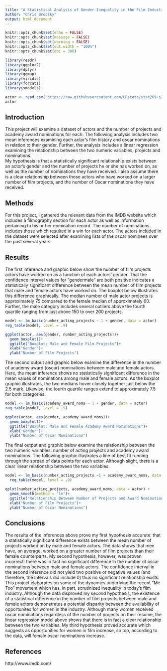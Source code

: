 ---
title: "A Statistical Analysis of Gender Inequality in the Film Industry"
author: "Chris Brodsky"
output: html_document
---

```{r setup, include=FALSE, message=FALSE, warning=FALSE}
knitr::opts_chunk$set(echo = FALSE)
knitr::opts_chunk$set(message = FALSE)
knitr::opts_chunk$set(warning = FALSE)
knitr::opts_chunk$set(out.width = "100%")
knitr::opts_chunk$set(dpi = 300)

library(readr)
library(ggplot2)
library(dplyr)
library(ggmap)
library(viridis)
library(forcats)
library(smodels)
```


```{r}
actor <- read_csv("https://raw.githubusercontent.com/URstats/stat209-s18-cbrodsky/master/actor.csv")
actor
```


## Introduction

  This project will examine a dataset of actors and the number of projects and academy award nominations for each. The following analysis includes two mean inferences examining each actor's film history and oscar nominations in relation to their gender. Further, the analysis includes a linear regression examining the relationship between the two numeric variables, projects and nominations.  
  My hypothesis is that a statistically significant relationship exists between an actor's gender and the number of projects he or she has worked on, as well as the number of nominations they have received. I also assume there is a clear relationship between those actors who have worked on a larger number of film projects, and the number of Oscar nominations they have received. 
  
## Methods

  For this project, I gathered the relevant data from the IMDB website which includes a filmography section for each actor as well as information pertaining to his or her nomination record. The number of nominations includes those which resulted in a win for each actor. The actors included in the dataset were selected after examining lists of the oscar nominees over the past several years. 
  

## Results

  The first inference and graphic below show the number of film projects actors have worked on as a function of each actors' gender. That the confidence interval values for "gendermale" are both positive indicates a statistically significant difference between the mean number of film projects that male and female actors have worked on.
  The boxplot below illustrates this difference graphically. The median number of male actor projects is approximately 75 compared to the female median of approximately 60. Further, the male category includes several outliers above the fourth quartile ranging from just above 150 to over 200 projects. 

```{r}
model <- lm_basic(number_acting_projects ~ 1 + gender, data = actor)
reg_table(model, level = .9)
```


```{r}
ggplot(actor, aes(gender, number_acting_projects))+
  geom_boxplot()+
  ggtitle("Boxplot: Male and Female Film Projects")+
  xlab("Gender")+
  ylab("Number of Film Projects")
```

  The second output and graphic below examine the difference in the number of academy award (oscar) nominations between male and female actors. Here, the mean inference shows no statistically significant difference in the mean values of nominations among male and female actors. 
  As the boxplot graphic illustrates, the two medians hover closely together just below the 2.5 mark. Likewise, the fourth quartile ranges extend to approximately 7.5 for both categories. 

```{r}
model <- lm_basic(academy_award_noms ~ 1 + gender, data = actor)
reg_table(model, level = .9)
```


```{r}
ggplot(actor, aes(gender, academy_award_noms))+
  geom_boxplot()+
  ggtitle("Boxplot: Male and Female Academy Award Nominations")+
  xlab("Gender")+
  ylab("Number of Oscar Nominations")
```

  The final output and graphic below examine the relationship between the two numeric variables: number of acting projects and academy award nominations. The following graphic illustrates a line of best fit running through the spread of data points for each actor. Although slight, there is a clear linear relationship between the two variables.  


```{r}
model <- lm_basic(number_acting_projects ~1 + academy_award_noms, data = actor)
  reg_table(model, level = .9)
```

```{r}
qplot(number_acting_projects, academy_award_noms, data = actor) + 
  geom_smooth(method = "lm")+
  ggtitle("Relationship Between Number of Projects and Award Nominations")+
  xlab("Number of Film Projects")+
  ylab("Number of Oscar Nominations")
```


## Conclusions

  The results of the inferences above prove my first hypothesis accurate: that a statistically significant difference exists between the mean number of projects worked on by male and female actors. The data shows that men have, on average, worked on a greater number of film projects than their female counterparts. My second hypothesis, however, was proven incorrect: there was in fact no significant difference in the number of oscar nominations between male and female actors. The confidence interval in the second inference did not yield two positive or negative values (and therefore, the intervals did include 0) thus no significant relationship exists.
  This project elaborates on some of the dynamics underlying the recent "Me Too" movement which has, in part, scrutinized inequality in today's film industry. Although the data disproved my second hypothesis, the existence of a statistical difference in the number of film projects between male and female actors demonstrates a potential disparity between the availability of opportunites for women in the industry. Although many women received oscar nominations regardless of the number of projects on their resume, the linear regression model above shows that there is in fact a clear relationship between the two variables. My third hypothesis proved accurate which suggests as opportunities for women in film increase, so too, according to the data, will female oscar nominations increase. 

## References
http://www.imdb.com/ 



